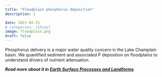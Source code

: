 ```yaml
---
title: "Floodplain phosphorus deposition"
description: |

date: 2021-04-25
# categories: [Shiny]
image: floodplain.png
draft: false 
---
```


  Phosphorus delivery is a major water quality concern in the Lake Champlain basin. We quantified sediment and associated P deposition on floodplains to understand drivers of nutrient attenuation.

***Read more about it in [Earth Surface Processes and Landforms](https://onlinelibrary.wiley.com/doi/full/10.1002/esp.5519)***
